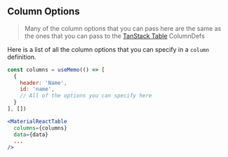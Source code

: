 
<Head>
  <title>Material React Table Docs - Column Options</title>
</Head>

## Column Options

> Many of the column options that you can pass here are the same as the ones that you can pass to the [TanStack Table](https://tanstack.com/table/v8/docs/guide/04-column-defs) ColumnDefs

Here is a list of all the column options that you can specify in a `column` definition.

```jsx
const columns = useMemo(() => [
  {
    header: 'Name',
    id: 'name',
    // All of the options you can specify here
  }
], [])

<MaterialReactTable
  columns={columns}
  data={data}
  ...
/>
```

<ColumnOptionsTable />

<SourceCode />
